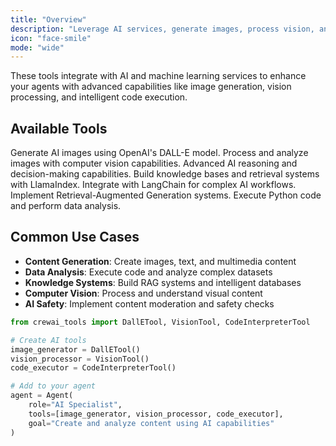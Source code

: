 ```yaml
---
title: "Overview"
description: "Leverage AI services, generate images, process vision, and build intelligent systems"
icon: "face-smile"
mode: "wide"
---
```


These tools integrate with AI and machine learning services to enhance your agents with advanced capabilities like image generation, vision processing, and intelligent code execution.

## **Available Tools**

<CardGroup cols={2}>
  <Card title="DALL-E Tool" icon="image" href="/en/tools/ai-ml/dalletool">
    Generate AI images using OpenAI's DALL-E model.
  </Card>

  <Card title="Vision Tool" icon="eye" href="/en/tools/ai-ml/visiontool">
    Process and analyze images with computer vision capabilities.
  </Card>

  <Card title="AI Mind Tool" icon="brain" href="/en/tools/ai-ml/aimindtool">
    Advanced AI reasoning and decision-making capabilities.
  </Card>

  <Card title="LlamaIndex Tool" icon="llama" href="/en/tools/ai-ml/llamaindextool">
    Build knowledge bases and retrieval systems with LlamaIndex.
  </Card>

  <Card title="LangChain Tool" icon="link" href="/en/tools/ai-ml/langchaintool">
    Integrate with LangChain for complex AI workflows.
  </Card>

  <Card title="RAG Tool" icon="database" href="/en/tools/ai-ml/ragtool">
    Implement Retrieval-Augmented Generation systems.
  </Card>

  <Card title="Code Interpreter Tool" icon="code" href="/en/tools/ai-ml/codeinterpretertool">
    Execute Python code and perform data analysis.
  </Card>


</CardGroup>

## **Common Use Cases**

- **Content Generation**: Create images, text, and multimedia content
- **Data Analysis**: Execute code and analyze complex datasets
- **Knowledge Systems**: Build RAG systems and intelligent databases
- **Computer Vision**: Process and understand visual content
- **AI Safety**: Implement content moderation and safety checks

```python
from crewai_tools import DallETool, VisionTool, CodeInterpreterTool

# Create AI tools
image_generator = DallETool()
vision_processor = VisionTool()
code_executor = CodeInterpreterTool()

# Add to your agent
agent = Agent(
    role="AI Specialist",
    tools=[image_generator, vision_processor, code_executor],
    goal="Create and analyze content using AI capabilities"
)
